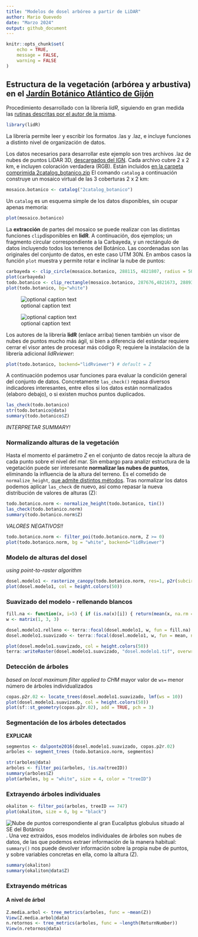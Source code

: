 ```yaml
---
title: "Modelos de dosel arbóreo a partir de LiDAR"
author: Mario Quevedo
date: "Marzo 2024"
output: github_document
---
```


```r
knitr::opts_chunk$set(
	echo = TRUE,
	message = FALSE,
	warning = FALSE
)
```

## Estructura de la vegetación (arbórea y arbustiva) en el [Jardín Botánico Atlántico de Gijón](https://www.gijon.es/es/directorio/jardin-botanico-atlantico-de-gijon)

Procedimiento desarrollado con la librería *lidR*, siguiendo en gran medida las [rutinas descritas por el autor de la misma](https://github.com/r-lidar/lidR).

```r
library(lidR)
```

La librería permite leer y escribir los formatos .las y .laz, e incluye funciones a distinto nivel de organización de datos.

Los datos necesarios para desarrollar este ejemplo son tres archivos .laz de nubes de puntos LiDAR 3D, [descargados del IGN](https://centrodedescargas.cnig.es/CentroDescargas/busquedaSerie.do?codSerie=MLID2#). Cada archivo cubre 2 x 2 km, e incluyen coloración verdadera (RGB). Están incluidos [en la carpeta comprimida 2catalog_botanico.zip](https://www.dropbox.com/scl/fi/keaer5i67xc6p8toqna9d/2catalog_botanico.zip?rlkey=eb3tmq74au5i71wx3pnnrstdk&dl=0) El comando `catalog` a continuación construye un mosaico virtual de las 3 coberturas 2 x 2 km:

```r
mosaico.botanico <- catalog("2catalog_botanico")
```

Un `catalog` es un esquema simple de los datos disponibles, sin ocupar apenas memoria:

```r
plot(mosaico.botanico)
```

La **extracción** de partes del mosaico se puede realizar con las distintas funciones `clip`disponibles en **lidR**. A continuación, dos ejemplos; un fragmento circular correspondiente a la Carbayeda, y un rectángulo de datos incluyendo todos los terrenos del Botánico. Las coordenadas son las originales del conjunto de datos, en este caso UTM 30N. En ambos casos la función `plot` muestra y permite rotar e inclinar la nube de puntos:

```r
carbayeda <- clip_circle(mosaico.botanico, 288115, 4821807, radius = 50)
plot(carbayeda) 
todo.botanico <- clip_rectangle(mosaico.botanico, 287676,4821673, 288937,4822128)  
plot(todo.botanico, bg="white") 
```

![optional caption text](code_lidar_copas_botanico_files/figure-gfm/rgl_carbayeda.png)

![optional caption text](code_lidar_copas_botanico_files/figure-gfm/rgl_todo_botanico.png)

Los autores de la librería **lidR** (enlace arriba) tienen también un visor de nubes de puntos mucho más ágil, si bien a diferencia del estándar requiere cerrar el visor antes de procesar más código R; requiere la instalación de la librería adicional *lidRviewer*:

```r
plot(todo.botanico, backend="lidRviewer") # default = Z
```

A continuación podemos usar funciones para evaluar la condición general del conjunto de datos. Concretamente `las_check()` repasa diversos indicadores interesantes, entre ellos si los datos están normalizados (elaboro debajo), o si existen muchos puntos duplicados.

```r
las_check(todo.botanico)
str(todo.botanico@data)
summary(todo.botanico$Z)
```

*INTERPRETAR SUMMARY!*

### Normalizando alturas de la vegetación

Hasta el momento el parámetro *Z* en el conjunto de datos recoje la altura de cada punto sobre el nivel del mar. Sin embargo para analizr estructura de la vegetación puede ser interesante **normalizar las nubes de puntos**, eliminando la influencia de la altura del terreno. Es el cometido de `normalize_height`, [que admite distintos métodos](https://r-lidar.github.io/lidRbook/norm.html). Tras normalizar los datos podemos aplicar `las_check` de nuevo, así como repasar la nueva distribución de valores de alturas (Z):

```r
todo.botanico.norm <- normalize_height(todo.botanico, tin())
las_check(todo.botanico.norm)
summary(todo.botanico.norm$Z)
```

*VALORES NEGATIVOS!!*

```r
todo.botanico.norm <- filter_poi(todo.botanico.norm, Z >= 0)
plot(todo.botanico.norm, bg = "white", backend="lidRviewer")
```

### Modelo de alturas del dosel

*using point-to-raster algorithm*

```r
dosel.modelo1 <- rasterize_canopy(todo.botanico.norm, res=1, p2r(subcircle = 0.2), pkg="terra")
plot(dosel.modelo1, col = height.colors(50))
```

### Suavizado del modelo - rellenando blancos

```r
fill.na <- function(x, i=5) { if (is.na(x)[i]) { return(mean(x, na.rm = TRUE)) } else { return(x[i]) }}
w <- matrix(1, 3, 3)

dosel.modelo1.relleno <- terra::focal(dosel.modelo1, w, fun = fill.na)
dosel.modelo1.suavizado <- terra::focal(dosel.modelo1, w, fun = mean, na.rm = TRUE)

plot(dosel.modelo1.suavizado, col = height.colors(50))
terra::writeRaster(dosel.modelo1.suavizado, "dosel.modelo1.tif", overwrite=T)
```

### Detección de árboles

*based on local maximum filter applied to CHM* mayor valor de `ws=` menor número de árboles individualizados

```r
copas.p2r.02 <- locate_trees(dosel.modelo1.suavizado, lmf(ws = 10))  
plot(dosel.modelo1.suavizado, col = height.colors(50))
plot(sf::st_geometry(copas.p2r.02), add = TRUE, pch = 3)
```

### Segmentación de los árboles detectados

**EXPLICAR**

```r
segmentos <- dalponte2016(dosel.modelo1.suavizado, copas.p2r.02)
arboles <- segment_trees (todo.botanico.norm, segmentos)
```

```r
str(arboles@data)
arboles <- filter_poi(arboles, !is.na(treeID))
summary(arboles$Z)
plot(arboles, bg = "white", size = 4, color = "treeID")
```

### Extrayendo árboles individuales

```r
okaliton <- filter_poi(arboles, treeID == 747)
plot(okaliton, size = 6, bg = "black")
```

![Nube de puntos correspondiente al gran Eucaliptus globulus situado al SE del Botánico](code_lidar_copas_botanico_files/figure-gfm/rgl_okaliton.png). Una vez extraidos, esos modelos individuales de árboles son nubes de datos, de las que podemos extraer información de la manera habitual: `summary()` nos puede devolver información sobre la propia nube de puntos, y sobre variables concretas en ella, como la altura (Z).

```r
summary(okaliton)
summary(okaliton@data$Z)
```

### Extrayendo métricas

#### A nivel de árbol

```r
Z.media.arbol <- tree_metrics(arboles, func = ~mean(Z))
View(Z.media.arbol@data)
n.retornos <- tree_metrics(arboles, func = ~length(ReturnNumber))
View(n.retornos@data)
```

